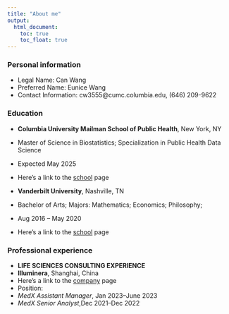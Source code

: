 ```yaml
---
title: "About me"
output: 
  html_document:
    toc: true
    toc_float: true
---
```


### Personal information

* Legal Name: Can Wang
* Preferred Name: Eunice Wang
* Contact Information: cw3555@cumc.columbia.edu, (646) 209-9622

### Education

* **Columbia University Mailman School of Public Health**, New York, NY
* Master of Science in Biostatistics; Specialization in Public Health Data Science
* Expected May 2025
* Here's a link to the [school](https://www.publichealth.columbia.edu/) page

* **Vanderbilt University**, Nashville, TN
* Bachelor of Arts; Majors: Mathematics; Economics; Philosophy; 
* Aug 2016 – May 2020
* Here's a link to the [school](https://www.vanderbilt.edu/) page

### Professional experience

* **LIFE SCIENCES CONSULTING EXPERIENCE**
* **Illuminera**, Shanghai, China
* Here's a link to the [company](https://m.illuminera.com) page
* Position: 
* *MedX Assistant Manager*, Jan 2023–June 2023
* *MedX Senior Analyst*,Dec 2021–Dec 2022



